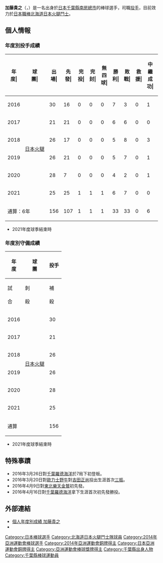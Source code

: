 {{Infobox NPB player|
|name=加藤貴之|
|image=加藤貴之 2018年8月19日.jpg|
|width=300|
|position=投手|
|team=北海道日本火腿斗士|
|number=14|
|bats=左|
|throws=左|
|birthdate={{birth_date_and_age|1992|6|3|mf=y}}|
|birthplace={{JPN}}[[千葉縣|千葉縣]][[南房總市|南房總市]]|
|debutdate=3月26日
|debutyear=2016年
|debutteam=北海道日本火腿鬥士
|statyear=2021年球季
|stat1label=勝投－敗投
|stat1value=33－33
|stat2label=中繼－救援
|stat2value=6－0
|stat3label=三振－四死
|stat3value=468－164
|stat4label=防禦率
|stat4value=3.65
|teams=<nowiki></nowiki> 
* 拓殖大學紅陵高等學校
* 新日鐵住金
* [[北海道日本火腿鬥士|北海道日本火腿鬥士]]（2016年－）
|medaltemplates=
{{MedalSport|男子[[棒球|棒球]]}}
{{MedalCountry|{{JPN}}}}
{{MedalCompetition|[[亞洲運動會|亞洲運動會]]}}
{{MedalBronze|[[2014年亞洲運動會|2014年 仁川]]|[[2014年亞洲運動會棒球比賽|隊際]]}}
}}
{{Japanese|japanese=加藤 貴之|kana=かとう たかゆき|romaji=Kato Takayuki}}

'''加藤貴之'''（{{jpn|j=加藤 貴之|hg=かとう たかゆき|rm=Kato Takayuki}}，{{bd|1992年|6月3日|catIdx=Kato, Takayuki}}）是一名出身於[[日本|日本]][[千葉縣|千葉縣]][[南房總市|南房總市]]的棒球選手，司職[[投手|投手]]，目前效力於[[日本職棒|日本職棒]][[北海道日本火腿鬥士|北海道日本火腿鬥士]]。

== 個人情報 ==
=== 年度別投手成績 ===
{| class="wikitable" style="text-align:right; font-size:small"
|-bgcolor="#efefef"
!年<br>度|!!球<br>團|!!出<br>場|!!先<br>發|!!完<br>投|!!完<br>封|!!無<br>四<br>球|!!勝<br>利|!!敗<br>戰|!!救<br>援|!!中<br>繼<br>成<br>功|!!勝<br>率|!!打<br>者|!!投<br>球<br>局<br>數|!!被<br>安<br>打|!!被<br>全<br>壘<br>打|!!保<br>送|!!敬<br>遠|!!觸<br>身<br>球|!!三<br>振<br>數|!!暴<br>投|!!犯<br>規|!!失分|!!自<br>責<br>分|!!防<br>禦<br>率|!!WHIP
|-
|style="text-align:center;"|2016
|rowspan="6" style="text-align: center; white-space: nowrap;"|[[北海道日本火腿鬥士|日本火腿]]
|30||16||0||0||0||7||3||0||1||.700||392||91.1||91||4||31||1||2||64||1||0||37||35||3.45||1.34
|-
|style="text-align: center;"|2017
|21||21||0||0||0||6||6||0||0||.500||521||120.0||125||13||38||0||1||99||1||0||51||47||3.53||1.36
|-
|style="text-align: center;"|2018
|26||17||0||0||0||5||8||0||3||.385||489||113.1||127||9||28||0||4||82||3||0||61||57||4.53||1.37
|-
|style="text-align: center;"|2019
|26||21||0||0||0||5||7||0||1||.417||378||92.0||85||11||23||0||3||70||1||0||39||36||3.52||1.17
|-
|style="text-align: center;"|2020
|28||7||0||0||0||4||2||0||1||.667||249||58.0||57||4||23||2||2||51||1||0||23||21||3.26||1.38
|-
|style="text-align:center;"|2021
|25||25||1||1||1||6||7||0||0||.462||595||150.0||136||13||21||1||3||102||2||0||61||57||3.42||1.05
|-
!colspan="2"|通算：6年
|156||107||1||1||1||33||33||0||6||.500||2624||624.2||621||54||164||1||15||468||9||0||272||253||3.65||1.26
|}
* 2021年度球季結束時

=== 年度別守備成績 ===
{| class="wikitable" style="text-align: right; font-size: small; border-collapse:collapse; padding: 1px;"
!rowspan="2"|年<br />度!!rowspan="2"|球<br />團!!colspan="6"|投手
|-style="line-height:1.25em;"
!試<br /><br />合!!刺<br /><br />殺!!補<br /><br />殺!!失<br /><br />誤!!雙<br /><br />殺!!守<br />備<br />率
|-
|style="text-align: center;"|2016
|rowspan="6" style="text-align: center; white-space: nowrap;"|[[北海道日本火腿鬥士|日本火腿]]
|30||2||18||1||1||.952
|-
|style="text-align:center;"|2017
|21||5||18||1||0||.958
|-
|style="text-align:center;"|2018
|26||8||22||1||1||.968
|-
|style="text-align:center;"|2019
|26||3||15||3||1||.857
|-
|style="text-align:center;"|2020
|28||4||12||1||1||.941
|-
|style="text-align:center;"|2021
|25||6||28||0||1||'''1.000'''
|-
!colspan="2"|通算
|156||28||113||7||5||.953
|}
* 2021年度球季結束時

== 特殊事蹟 ==
* 2016年3月26日對[[千葉羅德海洋|千葉羅德海洋]]於7局下初登板。
* 2016年3月20日對[[歐力士野牛|歐力士野牛]]對[[吉田正尚|吉田正尚]]投出生涯首次[[三振|三振]]。
* 2016年4月9日對[[東北樂天金鷲|東北樂天金鷲]]初先發。
* 2016年4月16日對[[千葉羅德海洋|千葉羅德海洋]]拿下生涯首次初先發勝投。

== 外部連結 ==
* [http://npb.jp/bis/players/41545132.html 個人年度別成績 加藤貴之] {{Wayback|url=http://npb.jp/bis/players/41545132.html |date=20170116202637 }} {{ja icon}} 
* {{Baseballstats|brm=kato--007tak}}

{{北海道日本火腿鬥士球團球員名單}}
{{DEFAULTSORT:Kato, Takayuki}}
[[Category:日本棒球選手|Category:日本棒球選手]]
[[Category:北海道日本火腿鬥士隊球員|Category:北海道日本火腿鬥士隊球員]]
[[Category:2014年亞洲運動會棒球選手|Category:2014年亞洲運動會棒球選手]]
[[Category:2014年亞洲運動會銅牌得主|Category:2014年亞洲運動會銅牌得主]]
[[Category:日本亞洲運動會銅牌得主|Category:日本亞洲運動會銅牌得主]]
[[Category:亞洲運動會棒球獎牌得主|Category:亞洲運動會棒球獎牌得主]]
[[Category:千葉縣出身人物|Category:千葉縣出身人物]]
[[Category:千葉縣棒球運動員|Category:千葉縣棒球運動員]]